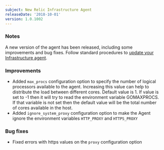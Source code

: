 ```yaml
---
subject: New Relic Infrastructure Agent
releaseDate: '2018-10-01'
version: 1.0.1002
---
```


### Notes

A new version of the agent has been released, including some improvements and bug fixes. Follow standard procedures to [update your Infrastructure agent](/docs/infrastructure/new-relic-infrastructure/installation/update-infrastructure-agent).

### Improvements

* Added `max_procs` configuration option to specify the number of logical processors available to the agent. Increasing this value can help to distribute the load between different cores. Default value is 1. If value is set to -1 then it will try to read the environment variable GOMAXPROCS. If that variable is not set then the default value will be the total number of cores available in the host.
* Added `ignore_system_proxy` configuration option to make the Agent ignore the environment variables `HTTP_PROXY` and `HTTPS_PROXY`

### Bug fixes

* Fixed errors with https values on the `proxy` configuration option
